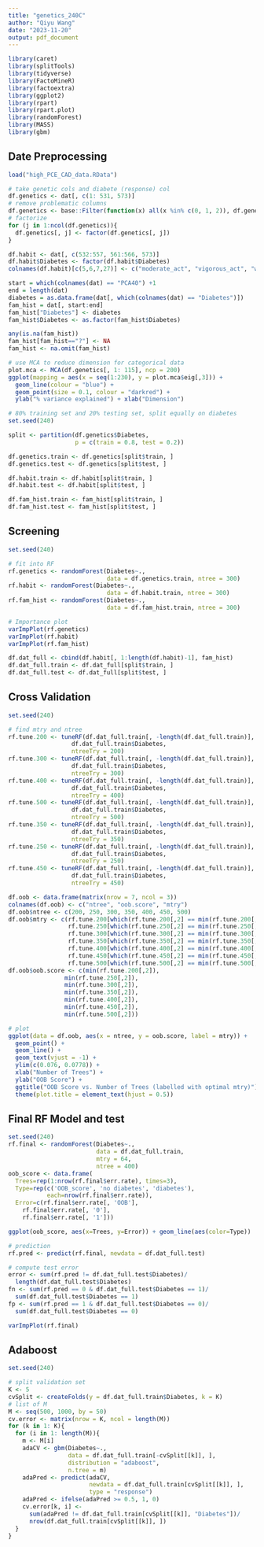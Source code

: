 ```yaml
---
title: "genetics_240C"
author: "Qiyu Wang"
date: "2023-11-20"
output: pdf_document
---
```


```r
library(caret)
library(splitTools)
library(tidyverse)
library(FactoMineR)
library(factoextra)
library(ggplot2)
library(rpart)
library(rpart.plot)
library(randomForest)
library(MASS)
library(gbm)
```

## Date Preprocessing
```r
load("high_PCE_CAD_data.RData")
```

```r
# take genetic cols and diabete (response) col
df.genetics <- dat[, c(1: 531, 573)]
# remove problematic columns
df.genetics <- base::Filter(function(x) all(x %in% c(0, 1, 2)), df.genetics)
# factorize
for (j in 1:ncol(df.genetics)){
  df.genetics[, j] <- factor(df.genetics[, j])
}
```

```r
df.habit <- dat[, c(532:557, 561:566, 573)]
df.habit$Diabetes <- factor(df.habit$Diabetes)
colnames(df.habit)[c(5,6,7,27)] <- c("moderate_act", "vigorous_act", "walk", "cook")
```

```r
start = which(colnames(dat) == "PCA40") +1
end = length(dat)
diabetes = as.data.frame(dat[, which(colnames(dat) == "Diabetes")])
fam_hist = dat[, start:end]
fam_hist["Diabetes"] <- diabetes
fam_hist$Diabetes <- as.factor(fam_hist$Diabetes)

any(is.na(fam_hist))
fam_hist[fam_hist=="?"] <- NA
fam_hist <- na.omit(fam_hist)
```

```r
# use MCA to reduce dimension for categorical data
plot.mca <- MCA(df.genetics[, 1: 115], ncp = 200)
ggplot(mapping = aes(x = seq(1:230), y = plot.mca$eig[,3])) + 
  geom_line(colour = "blue") +
  geom_point(size = 0.1, colour = "darkred") +
  ylab("% variance explained") + xlab("Dimension")
```


```r
# 80% training set and 20% testing set, split equally on diabetes
set.seed(240)

split <- partition(df.genetics$Diabetes, 
                   p = c(train = 0.8, test = 0.2))

df.genetics.train <- df.genetics[split$train, ]
df.genetics.test <- df.genetics[split$test, ]

df.habit.train <- df.habit[split$train, ]
df.habit.test <- df.habit[split$test, ]

df.fam_hist.train <- fam_hist[split$train, ]
df.fam_hist.test <- fam_hist[split$test, ]
```

## Screening
```r
set.seed(240)

# fit into RF
rf.genetics <- randomForest(Diabetes~., 
                            data = df.genetics.train, ntree = 300)
rf.habit <- randomForest(Diabetes~., 
                            data = df.habit.train, ntree = 300)
rf.fam_hist <- randomForest(Diabetes~., 
                            data = df.fam_hist.train, ntree = 300)

# Importance plot
varImpPlot(rf.genetics)
varImpPlot(rf.habit)
varImpPlot(rf.fam_hist)
```

```r
df.dat_full <- cbind(df.habit[, 1:length(df.habit)-1], fam_hist)
df.dat_full.train <- df.dat_full[split$train, ]
df.dat_full.test <- df.dat_full[split$test, ]
```

## Cross Validation
```r
set.seed(240)

# find mtry and ntree
rf.tune.200 <- tuneRF(df.dat_full.train[, -length(df.dat_full.train)],
                  df.dat_full.train$Diabetes,
                  ntreeTry = 200)
rf.tune.300 <- tuneRF(df.dat_full.train[, -length(df.dat_full.train)],
                  df.dat_full.train$Diabetes,
                  ntreeTry = 300)
rf.tune.400 <- tuneRF(df.dat_full.train[, -length(df.dat_full.train)],
                  df.dat_full.train$Diabetes,
                  ntreeTry = 400)
rf.tune.500 <- tuneRF(df.dat_full.train[, -length(df.dat_full.train)],
                  df.dat_full.train$Diabetes,
                  ntreeTry = 500)
rf.tune.350 <- tuneRF(df.dat_full.train[, -length(df.dat_full.train)],
                  df.dat_full.train$Diabetes,
                  ntreeTry = 350)
rf.tune.250 <- tuneRF(df.dat_full.train[, -length(df.dat_full.train)],
                  df.dat_full.train$Diabetes,
                  ntreeTry = 250)
rf.tune.450 <- tuneRF(df.dat_full.train[, -length(df.dat_full.train)],
                  df.dat_full.train$Diabetes,
                  ntreeTry = 450)

df.oob <- data.frame(matrix(nrow = 7, ncol = 3))
colnames(df.oob) <- c("ntree", "oob.score", "mtry")
df.oob$ntree <- c(200, 250, 300, 350, 400, 450, 500)
df.oob$mtry <- c(rf.tune.200[which(rf.tune.200[,2] == min(rf.tune.200[,2])), 1],
                 rf.tune.250[which(rf.tune.250[,2] == min(rf.tune.250[,2])), 1],
                 rf.tune.300[which(rf.tune.300[,2] == min(rf.tune.300[,2])), 1],
                 rf.tune.350[which(rf.tune.350[,2] == min(rf.tune.350[,2])), 1],
                 rf.tune.400[which(rf.tune.400[,2] == min(rf.tune.400[,2])), 1],
                 rf.tune.450[which(rf.tune.450[,2] == min(rf.tune.450[,2])), 1],
                 rf.tune.500[which(rf.tune.500[,2] == min(rf.tune.500[,2])), 1])
df.oob$oob.score <- c(min(rf.tune.200[,2]), 
                min(rf.tune.250[,2]), 
                min(rf.tune.300[,2]),
                min(rf.tune.350[,2]),
                min(rf.tune.400[,2]),
                min(rf.tune.450[,2]),
                min(rf.tune.500[,2]))

# plot
ggplot(data = df.oob, aes(x = ntree, y = oob.score, label = mtry)) + 
  geom_point() + 
  geom_line() +
  geom_text(vjust = -1) +
  ylim(c(0.076, 0.0778)) +
  xlab("Number of Trees") +
  ylab("OOB Score") +
  ggtitle("OOB Score vs. Number of Trees (labelled with optimal mtry)") +
  theme(plot.title = element_text(hjust = 0.5))
```

## Final RF Model and test
```r
set.seed(240)
rf.final <- randomForest(Diabetes~., 
                         data = df.dat_full.train, 
                         mtry = 64, 
                         ntree = 400)
oob_score <- data.frame(
  Trees=rep(1:nrow(rf.final$err.rate), times=3),
  Type=rep(c('OOB_score', 'no diabetes', 'diabetes'), 
           each=nrow(rf.final$err.rate)),
  Error=c(rf.final$err.rate[, 'OOB'],
    rf.final$err.rate[, '0'],
    rf.final$err.rate[, '1']))

ggplot(oob_score, aes(x=Trees, y=Error)) + geom_line(aes(color=Type))

# prediction
rf.pred <- predict(rf.final, newdata = df.dat_full.test)

# compute test error
error <- sum(rf.pred != df.dat_full.test$Diabetes)/
  length(df.dat_full.test$Diabetes)
fn <- sum(rf.pred == 0 & df.dat_full.test$Diabetes == 1)/
  sum(df.dat_full.test$Diabetes == 1)
fp <- sum(rf.pred == 1 & df.dat_full.test$Diabetes == 0)/
  sum(df.dat_full.test$Diabetes == 0)

varImpPlot(rf.final)
```

## Adaboost
```r
set.seed(240)

# split validation set
K <- 5
cvSplit <- createFolds(y = df.dat_full.train$Diabetes, k = K)
# list of M
M <- seq(500, 1000, by = 50)
cv.error <- matrix(nrow = K, ncol = length(M))
for (k in 1: K){
  for (i in 1: length(M)){
    m <- M[i]
    adaCV <- gbm(Diabetes~., 
                 data = df.dat_full.train[-cvSplit[[k]], ], 
                 distribution = "adaboost", 
                 n.tree = m)
    adaPred <- predict(adaCV, 
                       newdata = df.dat_full.train[cvSplit[[k]], ],
                       type = "response")
    adaPred <- ifelse(adaPred >= 0.5, 1, 0)
    cv.error[k, i] <- 
      sum(adaPred != df.dat_full.train[cvSplit[[k]], "Diabetes"])/
      nrow(df.dat_full.train[cvSplit[[k]], ])
  }
}

```
